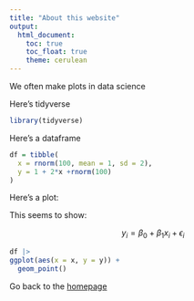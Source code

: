 ```yaml
---
title: "About this website"
output: 
  html_document:
    toc: true
    toc_float: true
    theme: cerulean
---
```


We often make plots in data science

Here's tidyverse

```r
library(tidyverse)
```

Here's a dataframe

```r
df = tibble(
  x = rnorm(100, mean = 1, sd = 2),
  y = 1 + 2*x +rnorm(100)
)
```

Here's a plot:

This seems to show:

$$y_i = \beta_0 + \beta_1 x_i + \epsilon_i$$

```r
df |> 
ggplot(aes(x = x, y = y)) +
  geom_point()
```

Go back to the [homepage](index.html)
